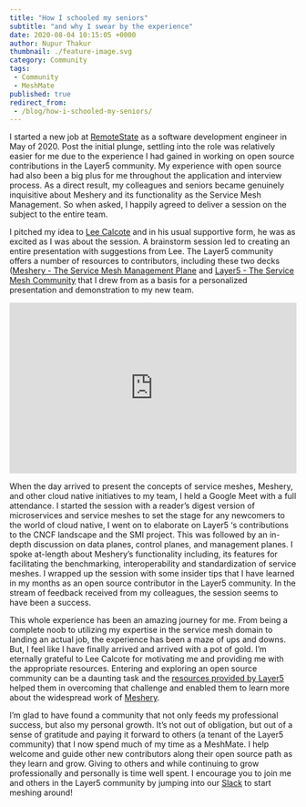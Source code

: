 ```yaml
---
title: "How I schooled my seniors"
subtitle: "and why I swear by the experience"
date: 2020-08-04 10:15:05 +0000
author: Nupur Thakur
thumbnail: ./feature-image.svg
category: Community
tags:
 - Community
 - MeshMate
published: true
redirect_from:
 - /blog/how-i-schooled-my-seniors/
---
```



<BlogWrapper>

I started a new job at [RemoteState](https://www.linkedin.com/company/remotestate/?originalSubdomain=in) as a software development engineer in May of 2020.
Post the initial plunge, settling into the role was relatively easier for me due to the experience I had gained in working on open source contributions in the Layer5 community. My experience with open source had also been a big plus for me throughout the application and interview process. As a direct result, my colleagues and seniors became genuinely inquisitive about Meshery and its functionality as the Service Mesh Management. So when asked, I happily agreed  to deliver a session on the subject to the entire team.

I pitched my idea to [Lee Calcote](https://slack-redir.net/link?url=https%3A%2F%2Ftwitter.com%2Flcalcote&v=3) and in his usual supportive form, he was as excited as I was about the session. A brainstorm session led to creating an entire presentation with suggestions from Lee. The Layer5 community offers a number of resources to contributors, including these two decks ([Meshery - The Service Mesh Management Plane](https://docs.google.com/presentation/d/14kxjwYSJ_FyE3K_6CDEd6oq2kqwn0OSE8RDJ4H-KlKU/edit?usp=sharing) and [Layer5 - The Service Mesh Community](https://docs.google.com/presentation/d/1tLcMcyQ-Z6YYISYyR0Eyb30dojQiKHIjs7Rt5m8kcag/edit?usp=sharing) that I drew from as a basis for a personalized presentation and demonstration to my new team.

<center>
<iframe src="https://docs.google.com/presentation/d/e/2PACX-1vQNpnp_SIkYNMe1rx-Cw_armxHRmQvkcp8d3BVML6XEhsSgy7k0w9xDKrGGs4EPew/embed?start=true&loop=true&delayms=3000" loading="lazy" frameborder="0" width="100%" height="300" allowfullscreen={true} mozallowfullscreen="true" webkitallowfullscreen="true"></iframe></center>

When the day arrived to present the concepts of service meshes, Meshery, and other cloud native initiatives to my team, I held a Google Meet with a full attendance. I started the session with a reader’s digest version of microservices and service meshes to set the stage for any newcomers to the world of cloud native, I went on to elaborate on Layer5 ‘s contributions to the CNCF landscape and the SMI project. This was followed by an in-depth discussion on data planes, control planes, and management planes. I spoke at-length about Meshery’s functionality including, its features for facilitating the benchmarking, interoperability and standardization of service meshes. I wrapped up the session with some insider tips that I have learned in my months as an open source contributor in the Layer5 community. In the stream of feedback received from my colleagues, the session seems to have been a success.

This whole experience has been an amazing journey for me. From being a complete noob to utilizing my expertise in the service mesh domain to landing an actual job, the experience has been a maze of ups and downs. But, I feel like I have finally arrived and arrived with a pot of gold. I’m eternally grateful to Lee Calcote for motivating me and providing me with the appropriate resources. Entering and exploring an open source community can be a daunting task and the [resources provided by Layer5](https://drive.google.com/drive/folders/1Wg_LPY3ImAexejNFpHWMCBr26UiMUK68?usp=sharing) helped them in overcoming that challenge and enabled them to learn more about the widespread work of [Meshery](https://slack-redir.net/link?url=https%3A%2F%2Fmeshery.io%2F&v=3).

I’m glad to have found a community that not only feeds my professional success, but also my personal growth. It’s not out of obligation, but out of a sense of gratitude and paying it forward to others (a tenant of the Layer5 community) that I now spend much of my time as a MeshMate. I help welcome and guide other new contributors along their open source path as they learn and grow. Giving to others and while continuing to grow professionally and personally is time well spent.   I encourage you to join me and others in the Layer5 community by jumping into our [Slack](http://slack.layer5.io/) to start meshing around!


</BlogWrapper>
